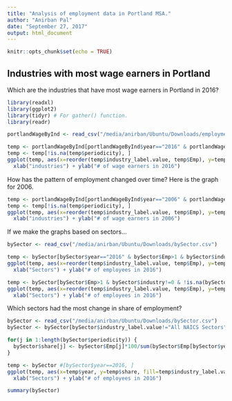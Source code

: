 ```yaml
---
title: "Analysis of employment data in Portland MSA."
author: "Anirban Pal"
date: "September 27, 2017"
output: html_document
---
```


```r
knitr::opts_chunk$set(echo = TRUE)
```

## Industries with most wage earners in Portland

Which are the industries that have most wage earners in Portland in 2016? 

```r
library(readxl)
library(ggplot2)
library(tidyr) # For gather() function.
library(readr)

portlandWageByInd <- read_csv("/media/anirban/Ubuntu/Downloads/employmentPortland.csv")

temp <- portlandWageByInd[portlandWageByInd$year=="2016" & portlandWageByInd$Emp>10000 & portlandWageByInd$industry!=0 & !is.na(portlandWageByInd$industry_label.value), ]
temp <- temp[!is.na(temp$periodicity), ]
ggplot(temp, aes(x=reorder(temp$industry_label.value, temp$Emp), y=temp$Emp)) + geom_bar(stat = "identity") + coord_flip() +
  xlab("industries") + ylab("# of wage earners in 2016")


```

How has the pattern of employment changed over time? Here is the graph for 2006. 

```r

temp <- portlandWageByInd[portlandWageByInd$year=="2006" & portlandWageByInd$Emp>10000 & portlandWageByInd$industry!=0 & !is.na(portlandWageByInd$industry_label.value), ]
temp <- temp[!is.na(temp$periodicity), ]
ggplot(temp, aes(x=reorder(temp$industry_label.value, temp$Emp), y=temp$Emp)) + geom_bar(stat = "identity") + coord_flip() +
  xlab("industries") + ylab("# of wage earners in 2006")
```

If we make the graphs based on sectors...

```r
bySector <- read_csv("/media/anirban/Ubuntu/Downloads/bySector.csv")

temp <- bySector[bySector$year=="2016" & bySector$Emp>1 & bySector$industry!=0 & !is.na(bySector$industry_label.value), ]
ggplot(temp, aes(x=reorder(temp$industry_label.value, temp$Emp), y=temp$Emp)) + geom_bar(stat = "identity") + coord_flip() +
  xlab("Sectors") + ylab("# of employees in 2016")

temp <- bySector[bySector$Emp>1 & bySector$industry!=0 & !is.na(bySector$industry_label.value), ]
ggplot(temp, aes(x=reorder(temp$industry_label.value, temp$Emp), y=temp$Emp, fill=temp$year)) + geom_bar(position="dodge", stat = "identity") + coord_flip() +
  xlab("Sectors") + ylab("# of employees in 2016")
```

Which sectors had the most change in share of employment?
```r
bySector <- read_csv("/media/anirban/Ubuntu/Downloads/bySector.csv")
bySector <- bySector[bySector$industry_label.value!="All NAICS Sectors",]

for(j in 1:length(bySector$periodicity)) {
  bySector$share[j] <- bySector$Emp[j]*100/sum(bySector$Emp[bySector$year==bySector$year[j]])
}

temp <- bySector #[bySector$year==2016, ]
ggplot(temp, aes(x=temp$year, y=temp$share, fill=temp$industry_label.value)) + geom_bar(position="stack", stat = "identity") + coord_flip() +
  xlab("Sectors") + ylab("# of employees in 2016")

summary(bySector)
```

